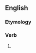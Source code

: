 ==English==

===Etymology===
{{suffix|profit|eth}}

===Verb===
{{en-verb form}}

# {{en-archaic third-person singular of|profit}}